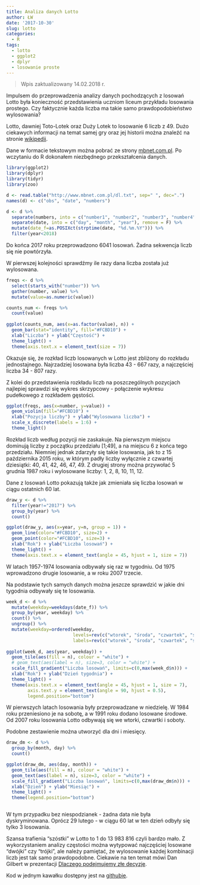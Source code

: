 ```yaml
---
title: Analiza danych Lotto
author: ŁW
date: '2017-10-30'
slug: lotto
categories:
  - R
tags:
  - lotto
  - ggplot2
  - dplyr
  - losowanie proste
---
```


> Wpis zaktualizowany 14.02.2018 r.

Impulsem do przeprowadzenia analizy danych pochodzących z losowań Lotto była konieczność przedstawienia uczniom liceum przykładu losowania prostego. Czy faktycznie każda liczba ma takie samo prawdopodobieństwo wylosowania?

Lotto, dawniej Toto-Lotek oraz Duży Lotek to losowanie 6 liczb z 49. Dużo ciekawych informacji na temat samej gry oraz jej historii można znaleźć na stronie [wikipedii](https://pl.wikipedia.org/wiki/Lotto_(gra_liczbowa)/). 

Dane w formacie tekstowym można pobrać ze strony [mbnet.com.pl](http://www.mbnet.com.pl/). Po wczytaniu do R dokonałem niezbędnego przekształcenia danych.

```r
library(ggplot2)
library(dplyr)
library(tidyr)
library(zoo)

d <- read.table("http://www.mbnet.com.pl/dl.txt", sep=" ", dec=".")
names(d) <- c("obs", "date", "numbers")

d <- d %>%
  separate(numbers, into = c("number1", "number2", "number3", "number4", "number5", "number6")) %>%
  separate(date, into = c("day", "month", "year"), remove = F) %>%
  mutate(date_f=as.POSIXct(strptime(date, "%d.%m.%Y"))) %>%
  filter(year<2018)

```

Do końca 2017 roku przeprowadzono 6041 losowań. Żadna sekwencja liczb się nie powtórzyła.

W pierwszej kolejności sprawdźmy ile razy dana liczba została już wylosowana. 

```r

freqs <- d %>%
  select(starts_with("number")) %>%
  gather(number, value) %>%
  mutate(value=as.numeric(value))

counts_num <- freqs %>%
  count(value)
  
ggplot(counts_num, aes(x=as.factor(value), n)) +
  geom_bar(stat="identity", fill="#FCBD10") +
  xlab("Liczba") + ylab("Częstość") + 
  theme_light() +
  theme(axis.text.x = element_text(size = 7))


```

Okazuje się, że rozkład liczb losowanych w Lotto jest zbliżony do rozkładu jednostajnego. Najrzadziej losowana była liczba 43 - 667 razy, a najczęściej liczba 34 - 807 razy.

Z kolei do przedstawienia rozkładu liczb na poszczególnych pozycjach najlepiej sprawdzi się wykres skrzypcowy - połączenie wykresu pudełkowego z rozkładem gęstości.

```r

ggplot(freqs, aes(x=number, y=value)) + 
  geom_violin(fill="#FCBD10") +
  xlab("Pozycja liczby") + ylab("Wylosowana liczba") + 
  scale_x_discrete(labels = 1:6) +
  theme_light()

```

Rozkład liczb według pozycji nie zaskakuje. Na pierwszym miejscu dominują liczby z początku przedziału [1;49], a na miejscu 6 z końca tego przedziału. Niemniej jednak zdarzyły się takie losowania, jak to z 15 października 2015 roku, w którym padły liczby wyłącznie z czwartej dziesiątki: 40, 41, 42, 46, 47, 49. Z drugiej strony można przywołać 5 grudnia 1987 roku i wylosowane liczby: 1, 2, 8, 10, 11, 12.

Dane z losowań Lotto pokazują także jak zmieniała się liczba losowań w ciągu ostatnich 60 lat.

```r

draw_y <- d %>%
  filter(year!="2017") %>%
  group_by(year) %>%
  count()

ggplot(draw_y, aes(x=year, y=n, group = 1)) +
  geom_line(color="#FCBD10", size=2) +
  geom_point(color="#FCBD10", size=3) +
  xlab("Rok") + ylab("Liczba losowań") + 
  theme_light() +
  theme(axis.text.x = element_text(angle = 45, hjust = 1, size = 7))


```

W latach 1957-1974 losowania odbywały się raz w tygodniu. Od 1975 wprowadzono drugie losowanie, a w roku 2007 trzecie.

Na podstawie tych samych danych można jeszcze sprawdzić w jakie dni tygodnia odbywały się te losowania.

```r

week_d <- d %>%
  mutate(weekday=weekdays(date_f)) %>%
  group_by(year, weekday) %>%
  count() %>%
  ungroup() %>%
  mutate(weekday=ordered(weekday, 
                         levels=rev(c("wtorek", "środa", "czwartek", "sobota", "niedziela")),
                         labels=rev(c("wtorek", "środa", "czwartek", "sobota", "niedziela"))))
  
ggplot(week_d, aes(year, weekday)) + 
  geom_tile(aes(fill = n), colour = "white") +
  # geom_text(aes(label = n), size=3, color = "white") +
  scale_fill_gradient("Liczba losowań", limits=c(0,max(week_d$n))) + 
  xlab("Rok") + ylab("Dzień tygodnia") +
  theme_light() +
  theme(axis.text.x = element_text(angle = 45, hjust = 1, size = 7),
        axis.text.y = element_text(angle = 90, hjust = 0.5),
        legend.position="bottom")


```

W pierwszych latach losowania były przeprowadzane w niedzielę. W 1984 roku przeniesiono je na sobotę, a w 1991 roku dodano losowane środowe. Od 2007 roku losowania Lotto odbywają się we wtorki, czwartki i soboty. 

Podobne zestawienie można utworzyć dla dni i miesięcy.

```r

draw_dm <- d %>%
  group_by(month, day) %>%
  count()

ggplot(draw_dm, aes(day, month)) + 
  geom_tile(aes(fill = n), colour = "white") +
  geom_text(aes(label = n), size=3, color = "white") +
  scale_fill_gradient("Liczba losowań", limits=c(0,max(draw_dm$n))) + 
  xlab("Dzień") + ylab("Miesiąc") +
  theme_light() +
  theme(legend.position="bottom")



```

W tym przypadku bez niespodzianek - żadna data nie była dyskryminowana. Oprócz 29 lutego - w ciągu 60 lat w ten dzień odbyły się tylko 3 losowania.

Szansa trafienia "szóstki" w Lotto to 1 do 13 983 816 czyli bardzo mało. Z wykorzystaniem analizy częstości można wytypować najczęściej losowane "dwójki" czy "trójki", ale należy pamiętać, że wylosowanie każdej kombinacji liczb jest tak samo prawdopodobne. Ciekawie na ten temat mówi Dan Gilbert w prezentacji [Dlaczego podejmujemy złe decyzje](https://www.ted.com/talks/dan_gilbert_researches_happiness?language=pl).

Kod w jednym kawałku dostępny jest na [githubie](https://github.com/lwawrowski/lotto/).